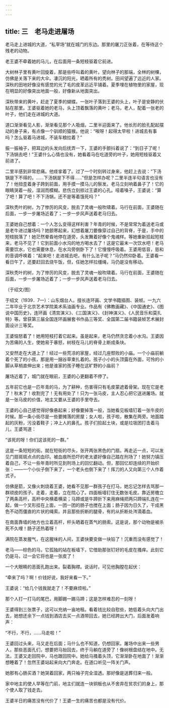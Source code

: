 ```yaml
---
---
---
```

title: 三　老马走进屠场
---




老马走上进城的大道，“私宰场”就在城门的东边。那里的屠刀正张着，在等待这个残老的动物。

老王婆不牵着她的马儿，在后面用一条短枝驱着它前进。

大树林子里有黄叶回旋着，那是些呼叫着的黄叶。望向林子的那端，全林的树棵，仿佛是关落下来的大伞。凄沉的阳光，晒着所有的秃树。田间望遍了远近的人家。深秋的田地好像没有感觉的光了毛的皮革远近平铺着。夏季埋在植物里的家屋，现在明显的好像突出地面一般，好像新从地面突出。

深秋带来的黄叶，赶走了夏季的蝴蝶。一张叶子落到王婆的头上，叶子是安静的伏贴在那里。王婆驱着她的老马，头上顶着飘落的黄叶；老马，老人，配着一张老的叶子，他们走在进城的大道。

道口渐渐看见人影，渐渐看见那个人吸烟，二里半迎面来了。他长形的脸孔配起摆动的身子来，有点像一个驯顺的猿猴。他说：“唉呀！起得太早啦！进城去有事吗？怎么驱着马进城，不装车粮拉着？”

振一振袖子，把耳边的头发向后抚弄一下，王婆的手颤抖着说了：“到日子了呢！下汤锅去吧！”王婆什么心情也没有，她看着马在吃道旁的叶子，她用短枝驱着又前进了。

二里半感到非常悲痛。他痉挛着了。过了一个时刻转过身来，他赶上去说：“下汤锅是下不得的，……下汤锅是下不得……”但是怎样办呢？二里半连半句语言也没有了！他扭歪着身子跨到前面，用手摸一摸马儿的鬃发。老马立刻响着鼻子了！它的眼睛哭着一般，湿润而模糊。悲伤立刻掠过王婆的心孔。哑着嗓子，王婆说：“算了吧！算了吧！不下汤锅，还不是等着饿死吗？”

深秋秃叶的树，为了惨厉的风变，脱去了灵魂一般吹啸着。马行在前面，王婆随在后面，一步一步屠场近着了；一步一步风声送着老马归去。

王婆她自己想着：一个人怎么变得这样利害？年青的时候，不是常常为着送老马或是老牛进过屠场吗？她颤寒起来，幻想着屠刀要像穿过自己的背脊，于是，手中的短枝脱落了！她茫然晕昏地停在道旁，头发舞着好像个鬼魂样。等她重新拾起短枝来，老马不见了！它到前面小水沟的地方喝水去了！这是它最末一次饮水吧！老马需要饮水，它也需要休息，在水沟旁倒卧下了！它慢慢呼吸着。王婆用低音，慈和的音调呼唤着：“起来吧！走进城去吧，有什么法子呢？”马仍然仰卧着。王婆看一看日午了，还要赶回去烧午饭，但，任她怎样拉缰绳，马仍是没有移动。



深秋秃叶的树，为了惨厉的风变，脱去了灵魂一般吹啸着。马行在前面，王婆随在后面，一步一步屠场近着了；一步一步风声送着老马归去。

（于绍文/图）

于绍文（1939．7—）：山东烟台人。擅长连环画、文学书籍插图、装帧。一九六二年毕业于北京艺术学院美术系油画专业。作品有《佛教画藏》、《中国通史》、《图说中国历史》，连环画《清宫演义》、《三国演义》、《封神演义》、《人民音乐和莫扎特》等。曾获第三届全国连环画展套书作品三等奖、全国第二届书籍装帧艺术展封面设计三等奖。

王婆恼怒着了！她用短枝打着它起来。虽是起来，老马仍然贪恋着小水沟。王婆因为苦痛的人生，使她易于暴怒，树枝在马儿的脊骨上断成条块。

又安然走在大道上了！经过一些荒凉的家屋，经过几座颓败的小庙。一个小庙前躺着个死了的小孩，那是用一捆谷草束扎着的。孩子小小的头顶露在外面，可怜的小脚从草梢直伸出来；他是谁家的孩子睡在这旷野的小庙前？

屠场近着了，城门就在眼前，王婆的心更翻着不停了。

五年前它也是一匹年青的马，为了耕种，伤害得只有毛皮蒙遮着骨架。现在它是老了！秋末了！收割完了！无有用处了！只为一张马皮，主人忍心把它送进屠场。就是一张马皮的价值，地主又要从王婆的手里夺去。

王婆的心自己感觉得好像悬起来；好像要掉落一般，当她看见板墙钉着一张牛皮的时候。那一条小街尽是一些要摊落的房屋；女人啦，孩子啦，散集在两旁。地面踏起的灰粉，污没着鞋子；冲上人的鼻孔。孩子们拾起土块，或是垃圾团打击着马儿，王婆骂道：

“该死的呀！你们这该死的一群。”

这是一条短短的街。就在短街的尽头，张开两张黑色的门扇。再走近一点，可以发见门扇斑斑点点的血印。被血痕所恐吓的老太婆好像自己踏在刑场了！她努力镇压着自己，不让一些年青时所见到刑场上的回忆翻动。但，那回忆却连续的开始织张：——一个小伙子倒下来了，一个老头也倒下来了！挥刀的人又向第三个人作着式子。

仿佛是箭，又像火刺烧着王婆，她看不见那一群孩子在打马，她忘记怎样去骂那一群顽皮的孩子。走着，走着，立在院心了。四面板墙钉住无数张毛皮。靠近房檐立了两条高杆，高杆中央横着横梁；马蹄或是牛蹄折下来用麻绳把两只蹄端扎连在一起，做一个叉形挂在上面，一团一团的肠子也搅在上面；肠子因为日久了，干成黑色不动而僵直的片状的绳索。并且那些折断的腿骨，有的从折断处涔滴着血。

在南面靠墙的地方也立着高杆，杆头晒着在蒸气的肠索。这是说，那个动物是被杀死不久哩！肠子还热着呀！

满院在蒸发腥气，在这腥味的人间，王婆快要变做一块铅了！沉重而没有感觉了！

老马——棕色的马，它孤独的站在板墙下，它借助那张钉好的毛皮在搔痒。此刻它仍是马，过一会它将也是一张皮了！

一个大眼睛的恶面孔跑出来。裂着胸襟。说话时，可见他胸膛在起伏：

“牵来了吗？啊！价钱好说，我好来看一下。”

王婆说：“给几个钱我就走了！不要麻烦啦。”

那个人打一打马的尾巴，用脚踢一踢马蹄；这是怎样难忍的一刻呀！

王婆得到三张票子，这可以充纳一亩地租。看着钱比较自慰些，她低着头向大门出去，她想还余下一点钱到酒店去买一点酒带回去，她已经跨出大门，后面发着响声：

“不行，不行，……马走啦！”

王婆回过头来，马又走在后面；马什么也不知道，仍想回家。屠场中出来一些男人，那些恶面孔们，想要把马抬回去，终于马躺在道旁了！像树根盘结在地中。无法，王婆又走回院中，马也跟回院中。她给马搔着头顶，它渐渐卧在地面了！渐渐想睡着了！忽然王婆站起来向大门奔走。在道口听见一阵关门声。

她那有心肠买酒？她哭着回家，两只袖子完全湿透。那好像是送葬归来一般。

家中地主的使人早等在门前，地主们就连一块铜板也从不舍弃在贫农们的身上，那个使人取了钱走去。

王婆半日的痛苦没有代价了！王婆一生的痛苦也都是没有代价。